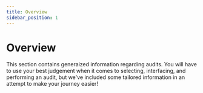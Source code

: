 ```yaml
---
title: Overview
sidebar_position: 1
---
```


# Overview

This section contains generaized information regarding audits. You will have to use your best judgement when it comes to selecting, interfacing, and performing an audit, but we've included some tailored information in an attempt to make your journey easier!